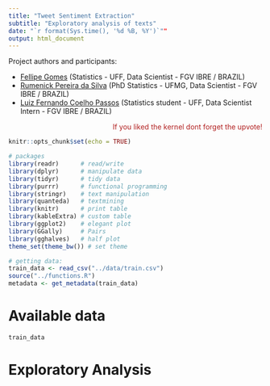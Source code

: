 ```yaml
---
title: "Tweet Sentiment Extraction"
subtitle: "Exploratory analysis of texts"
date: "`r format(Sys.time(), '%d %B, %Y')`""
output: html_document
---
```


Project authors and participants:

* [Fellipe Gomes](https://github.com/gomesfellipe) (Statistics - UFF, Data Scientist - FGV IBRE / BRAZIL)
* [Rumenick Pereira da Silva](https://github.com/Rumenick) (PhD Statistics - UFMG, Data Scientist - FGV IBRE / BRAZIL)
* [Luiz Fernando Coelho Passos](https://github.com/luizfcp) (Statistics student - UFF, Data Scientist Intern - FGV IBRE / BRAZIL)


<p align="right"><span style="color:firebrick">If you liked the kernel dont forget the upvote! <i class="fas fa-hand-peace"></i></span> </p>

```r
knitr::opts_chunk$set(echo = TRUE)

# packages
library(readr)      # read/write
library(dplyr)      # manipulate data
library(tidyr)      # tidy data
library(purrr)      # functional programming
library(stringr)    # text manipulation
library(quanteda)   # textmining
library(knitr)      # print table
library(kableExtra) # custom table
library(ggplot2)    # elegant plot
library(GGally)     # Pairs
library(gghalves)   # half plot
theme_set(theme_bw()) # set theme

# getting data:
train_data <- read_csv("../data/train.csv")
source("../functions.R")
metadata <- get_metadata(train_data)
```

# Available data

```r
train_data
```


# Exploratory Analysis

<!-- Metaanalise -->
<!-- Tweets que sao iguais -->
<!-- Texto em branco ou NA? -->
<!-- Tamanho do textos -->
<!-- numero de palavras -->
<!-- Numero de caracteres iguais entre text e selected -->
<!-- palavras que mais coocorrem -->
<!-- n de exclamacoes correlacionado com sentimento negativo? -->
<!-- Quais tweets usam o texto inteiro ou uma palavra -->


<!-- Calcular Jaccard entre os textos para cada sentimento -->
<!-- sentimento neutro tem jaccard muito alto?  -->
<!-- se sim retorna o texto inteiro logo (comparar jaccard, n de palavras, n de letras) -->
<!-- Acredito que neutral ja seja bastante parecido -->